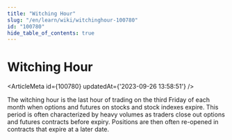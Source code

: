 ```yaml
---
title: "Witching Hour"
slug: "/en/learn/wiki/witchinghour-100780"
id: "100780"
hide_table_of_contents: true
---
```



# Witching Hour

<ArticleMeta id={100780} updatedAt={'2023-09-26 13:58:51'} />
<div className='border-solid border-b border-t-0 my-4 border-[var(--ifm-color-gray-300)]' />

The witching hour is the last hour of trading on the third Friday of each month when options and futures on stocks and stock indexes expire. This period is often characterized by heavy volumes as traders close out options and futures contracts before expiry. Positions are then often re-opened in contracts that expire at a later date.
